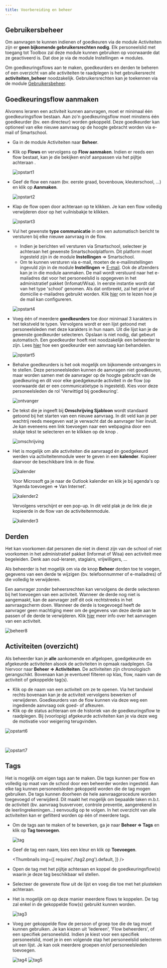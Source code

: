 ```yaml
---
title: Voorbereiding en beheer 
---
```


## Gebruikersbeheer

Om aanvragen te kunnen indienen of goedkeuren via de module Activiteiten zijn er **geen bijkomende gebruikersrechten nodig**. Elk personeelslid met toegang tot Toolbox zal deze module kunnen gebruiken op voorwaarde dat ze geactiveerd is. Dat doe je via de module Instellingen => modules.

Om goedkeuringsflows aan te maken, goedkeurders en derden te beheren of een overzicht van alle activiteiten te raadplegen is het gebruikersrecht **activiteiten_beheer** noodzakelijk. Gebruikersrechten kan je toekennen via de module [Gebruikersbeheer](/gebruikersbeheer).

## Goedkeuringsflow aanmaken

Alvorens leraren een activiteit kunnen aanvragen, moet er minimaal één goedkeuringsflow bestaan. Aan zo'n goedkeuringsflow moet minstens één goedkeurder (bv. een directeur) worden gekoppeld. Deze goedkeurder kan optioneel van elke nieuwe aanvraag op de hoogte gebracht worden via e-mail of Smartschool. 

- Ga in de module Activiteiten naar **Beheer**.  

- Klik op **Flows** en vervolgens op **Flow aanmaken**. Indien er reeds een flow bestaat, kan je die bekijken en/of aanpassen via het pijltje achteraan <LegacyAction img="PijlOnder.png"/>.

    ![opstart1](./opstart1.png)

- Geef de flow een naam (bv. eerste graad, bovenbouw, kleuterschool, ...) en klik op **Aanmaken**.

    ![opstart2](./opstart2.PNG)

- Klap de flow open door achteraan op <LegacyAction img="PijlOnder.png"/> te klikken. Je kan een flow volledig verwijderen door op het vuilnisbakje te klikken.

    ![opstart3](./opstart3.png)

- Vul het gewenste **type communicatie** in om een automatisch bericht te versturen bij elke nieuwe aanvraag in de flow. 
    - Indien je berichten wil versturen via Smartschool, selecteer je achteraan het gewenste Smartschoolplatform. Dit platform moet ingesteld zijn in de module **Instellingen** => Smartschool. 
    - Om te kunnen versturen via e-mail, moeten de e-mailinstellingen ingevuld zijn in de module **Instellingen** => [E-mail](/e-mail/). Ook de afzenders kan je in die module aanmaken. De mail wordt verstuurd naar het e-mailadres dat voor het personeelslid is opgegeven in het administratief pakket (Infomat/Wisa). In eerste instantie wordt dat van het type 'school' genomen. Als dat ontbreekt, zal het privé of domicilie e-mailadres gebruikt worden. Klik [hier](/e-mail/) om te lezen hoe je de mail kan configureren.

  ![opstart4](./opstart4.PNG)

- Voeg één of meerdere **goedkeurders** toe door minimaal 3 karakters in het tekstveld te typen. Vervolgens wordt er een lijst getoond met personeelsleden met deze karakters in hun naam. Uit die lijst kan je de gewenste goedkeurder selecteren. Opslaan is niet nodig, dat gebeurt automatisch. Een goedkeurder hoeft niet noodzakelijk een beheerder te zijn. Lees [hier](/aanvraag_goedkeuren_afkeuren) hoe een goedkeurder een aanvraag kan behandelen. 

    ![opstart5](./opstart5.PNG)

- Behalve goedkeurders is het ook mogelijk om bijkomende ontvangers in te stellen. Deze personeelsleden kunnen de aanvragen niet goedkeuren, maar worden samen met de aanvrager op de hoogte gebracht van de goedkeuring en dit voor elke goedgekeurde activiteit in de flow (op voorwaarde dat er een communicatietype is ingesteld). Kies voor deze personeelsleden de rol 'Verwittigd bij goedkeuring'. 

    ![ontvanger](./ontvanger.png)

- De tekst die je ingeeft bij **Omschrijving Sjabloon** wordt standaard getoond bij het starten van een nieuwe aanvraag. In dit veld kan je per wachtrij reeds meegeven wat je verwacht dat de aanvrager hier invult. Je kan eveneens een link toevoegen naar een webpagina door een stukje tekst te selecteren en te klikken op de knop <LegacyAction img="link.PNG"/>. 

    ![omschrijving](./omschrijving.PNG)

- Het is mogelijk om alle activiteiten die aanvraagd én goedgekeurd werden via activiteitenmodule weer te geven in een **kalender**. Kopieer daarvoor de beschikbare link in de flow. 

    ![kalender](./kalender.png)

    Voor Microsoft ga je naar de Outlook kalender en klik je bij agenda's op 'Agenda toevoegen => Van Internet'. 

    ![kalender2](./kalender2.PNG)

    Vervolgens verschijnt er een pop-up. In dit veld plak je de link die je kopieerde in de flow van de activiteitenmodule. 

    ![kalender3](./kalender3.PNG)


## Derden 

Het kan voorkomen dat personen die niet in dienst zijn van de school of niet voorkomen in het administratief pakket (Informat of Wisa) een activiteit mee begeleiden. Denk aan oud-leraren, stagiairs, vrijwilligers, ... 

Als beheerder is het mogelijk om via de knop **Beheer** derden toe te voegen, gegevens van een derde te wijzigen (bv. telefoonnummer of e-mailadres) of die volledig te verwijderen.

Een aanvrager zonder beheersrechten kan vervolgens de derde selecteren bij het toevoegen van een activiteit. Wanneer de derde nog niet is aangemaakt, kan de aanvrager zelf dit ook rechtstreeks in het aanvraagscherm doen. Wanneer de derde is toegevoegd heeft de aanvrager geen machtiging meer om de gegevens van deze derde aan te passen of de derde te verwijderen. Klik [hier](/activiteiten/aanvragen/) meer info over het aanvragen van een activiteit. 

![beheer8](./beheer8.PNG)

## Activiteiten (overzicht)

Als beheerder kan je **alle** aankomende en afgelopen, goedgekeurde en afgekeurde activiteiten alsook de activiteiten in opmaak raadplegen. Ga hiervoor naar **Beheer => Activiteiten**. De activiteiten zijn chronologisch gerangschikt. Bovenaan kan je eventueel filteren op klas, flow, naam van de activiteit of gekoppelde tag(s).

- Klik op de naam van een activiteit om ze te openen. Via het tandwiel rechts bovenaan kan je de activiteit vervolgens bewerken of verwijderen. Goedkeurders van de flow kunnen via deze weg een ingediende aanvraag ook goed- of afkeuren.
- Klik op de status achteraan om de historiek van de goedkeuringsflow te raadplegen. Bij (voorlopig) afgekeurde activiteiten kan je via deze weg de motivatie voor weigering terugvinden. 

![opstart6](./opstart6bis.png)

<br/>

![opstart7](./opstart7.png)

## Tags

Het is mogelijk om eigen tags aan te maken. Die tags kunnen per flow en volledig op maat van de school door een beheerder worden ingesteld. Aan elke tag kunnen personeelsleden gekoppeld worden die de tag mogen gebruiken. De tags kunnen doorheen de hele aanvraagprocedure worden toegevoegd of verwijderd. Dit maakt het mogelijk om bepaalde taken m.b.t. de activiteit (bv. aanvraag busvervoer, controle preventie, aangerekend in de leerlingrekeningen...) eenvoudig op te volgen. In het overzicht van alle activiteiten kan er gefilterd worden op één of meerdere tags. 

- Om de tags aan te maken of te bewerken, ga je naar **Beheer => Tags** en klik op **Tag toevoegen**.

    ![tag](./tag.png)

- Geef de tag een naam, kies een kleur en klik op **Toevoegen**. 

    <Thumbnails img={[
        require('./tag2.png').default, 
    ]} />

- Open de tag met het pijltje <LegacyAction img="PijlOnder.png"/> achteraan en koppel de goedkeuringsflow(s) waarin je deze tag beschikbaar wil stellen. 
- Selecteer de gewenste flow uit de lijst en voeg die toe met het plusteken achteraan. 
- Het is mogelijk om op deze manier meerdere flows te koppelen. De tag zal enkel in de gekoppelde flow(s) gebruikt kunnen worden.

    ![tag3](./tag3.png)

- Voeg per gekoppelde flow de persoon of groep toe die de tag moet kunnen gebruiken. Je kan kiezen uit 'Iedereen', 'Flow beheerders', of een specifiek personeelslid. Indien je kiest voor een specifiek personeelslid, moet je in een volgende stap het personeelslid selecteren uit een lijst. Je kan ook meerdere groepen en/of personeelsleden toevoegen. 

    ![tag4](./tag4.png)
    ![tag5](./tag5.png)
   
